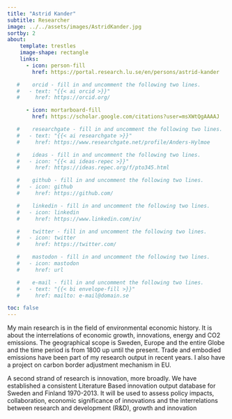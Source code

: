```yaml
---
title: "Astrid Kander"
subtitle: Researcher
image: ../../assets/images/AstridKander.jpg
sortby: 2
about:
    template: trestles
    image-shape: rectangle
    links:
      - icon: person-fill
        href: https://portal.research.lu.se/en/persons/astrid-kander

   #    orcid - fill in and uncomment the following two lines.
   #   - text: "{{< ai orcid >}}"
   #     href: https://orcid.org/

      - icon: mortarboard-fill
        href: https://scholar.google.com/citations?user=msXWtQgAAAAJ

   #    researchgate - fill in and uncomment the following two lines.
   #   - text: "{{< ai researchgate >}}"
   #     href: https://www.researchgate.net/profile/Anders-Hylmoe

   #    ideas - fill in and uncomment the following two lines.
   #   - icon: "{{< ai ideas-repec >}}"
   #     href: https://ideas.repec.org/f/pto345.html

   #    github - fill in and uncomment the following two lines.
   #   - icon: github
   #     href: https://github.com/

   #    linkedin - fill in and uncomment the following two lines.
   #   - icon: linkedin
   #     href: https://www.linkedin.com/in/

   #    twitter - fill in and uncomment the following two lines.
   #   - icon: twitter
   #     href: https://twitter.com/

   #    mastodon - fill in and uncomment the following two lines.
   #   - icon: mastodon
   #     href: url

   #    e-mail - fill in and uncomment the following two lines.
   #   - text: "{{< bi envelope-fill >}}"
   #     href: mailto: e-mail@domain.se

toc: false
---
```


My main research is in the field of environmental economic history. It is about the interrelations of economic growth, innovations, energy and CO2 emissions. The geographical scope is Sweden, Europe and the entire Globe and the time period is from 1800 up until the present. Trade and embodied emissions have been part of my research output in recent years. I also have a project on carbon border adjustment mechanism in EU.

A second strand of research is innovation, more broadly. We have established a consistent Literature Based innovation output database for Sweden and Finland 1970-2013. It will be used to assess policy impacts, collaboration, economic significance of innovations and the interrelations between research and development (R&D), growth and innovation
